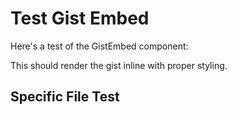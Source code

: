# Test Gist Embed

Here's a test of the GistEmbed component:

<GistEmbed gist="ElanHasson/50b3d97c72703535b32542d05ee2bd7d" />

This should render the gist inline with proper styling.

## Specific File Test

<GistEmbed gist="ElanHasson/50b3d97c72703535b32542d05ee2bd7d" file="test-file.js" />